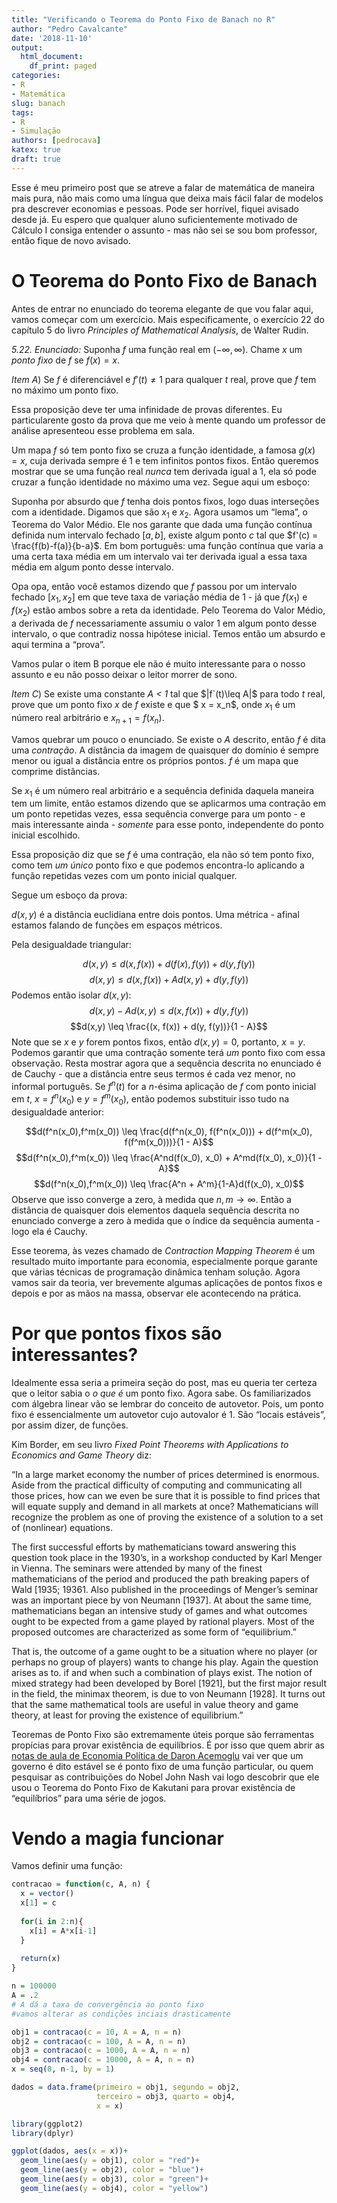 ```yaml
---
title: "Verificando o Teorema do Ponto Fixo de Banach no R"
author: "Pedro Cavalcante"
date: '2018-11-10'
output:
  html_document:
    df_print: paged
categories:
- R
- Matemática
slug: banach
tags:
- R
- Simulação
authors: [pedrocava]
katex: true
draft: true
---
```


Esse é meu primeiro post que se atreve a falar de matemática de maneira mais pura, não mais como uma língua que deixa mais fácil falar de modelos pra descrever economias e pessoas. Pode ser horrível, fiquei avisado desde já. Eu espero que qualquer aluno suficientemente motivado de Cálculo I consiga entender o assunto - mas não sei se sou bom professor, então fique de novo avisado. 


# O Teorema do Ponto Fixo de Banach

Antes de entrar no enunciado do teorema elegante de que vou falar aqui, vamos começar com um exercício. Mais especificamente, o exercício 22 do capítulo 5 do livro _Principles of Mathematical Analysis_, de Walter Rudin. 

_5.22. Enunciado:_ Suponha $f$ uma função real em $(-\infty, \infty)$. Chame $x$ um _ponto fixo_ de $f$ se $f(x)=x$. 

_Item A_) Se $f$ é diferenciável e $f'(t) \neq 1$ para qualquer $t$ real, prove que $f$ tem no máximo um ponto fixo. 

Essa proposição deve ter uma infinidade de provas diferentes. Eu particularente gosto da prova que me veio à mente quando um professor de análise apresenteou esse problema em sala. 

Um mapa $f$ só tem ponto fixo se cruza a função identidade, a famosa $g(x)=x$, cuja derivada sempre é $1$ e tem infinitos pontos fixos. Então queremos mostrar que se uma função real _nunca_ tem derivada igual a $1$, ela só pode cruzar a função identidade no máximo uma vez. Segue aqui um esboço:

Suponha por absurdo que $f$ tenha dois pontos fixos, logo duas interseções com a identidade. Digamos que são $x_1$ e $x_2$. Agora usamos um "lema", o Teorema do Valor Médio. Ele nos garante que dada uma função contínua definida num intervalo fechado $[a,b]$, existe algum ponto $c$ tal que $f'(c) = \frac{f(b)-f(a)}{b-a}$. Em bom português: uma função contínua que varia a uma certa taxa média em um intervalo vai ter derivada igual a essa taxa média em algum ponto desse intervalo.

Opa opa, então você estamos dizendo que $f$ passou por um intervalo fechado $[x_1, x_2]$ em que teve taxa de variação média de $1$ - já que $f(x_1)$ e $f(x_2)$ estão ambos sobre a reta da identidade. Pelo Teorema do Valor Médio, a derivada de $f$ necessariamente assumiu o valor $1$ em algum ponto desse intervalo, o que contradiz nossa hipótese inicial. Temos então um absurdo e aqui termina a "prova". 

Vamos pular o item B porque ele não é muito interessante para o nosso assunto e eu não posso deixar o leitor morrer de sono.

_Item C_) Se existe uma constante _A < 1_ tal que $|f`(t)\leq A|$ para todo $t$ real, prove que um ponto fixo $x$ de $f$ existe e que $ x = \lim x_n$, onde $x_1$ é um número real arbitrário e $x_{n+1} = f(x_n)$.

Vamos quebrar um pouco o enunciado. Se existe o $A$ descrito, então $f$ é dita uma _contração_. A distância da imagem de quaisquer do domínio é sempre menor ou igual a distância entre os próprios pontos. $f$ é um mapa que comprime distâncias. 

Se $x_1$ é um número real arbitrário e a sequência definida daquela maneira tem um limite, então estamos dizendo que se aplicarmos uma contração em um ponto repetidas vezes, essa sequência converge para um ponto - e mais interessante ainda - _somente_ para esse ponto, independente do ponto inicial escolhido. 

Essa proposição diz que se $f$ é uma contração, ela não só tem ponto fixo, como tem _um único_ ponto fixo e que podemos encontra-lo aplicando a função repetidas vezes com um ponto inicial qualquer.

Segue um esboço da prova:

$d(x,y)$ é a distância euclidiana entre dois pontos. Uma métrica - afinal estamos falando de funções em espaços métricos. 

Pela desigualdade triangular:

$$d(x,y) \leq d(x, f(x)) + d(f(x), f(y)) + d(y, f(y))$$
$$d(x,y) \leq d(x, f(x)) + Ad(x, y) + d(y, f(y))$$
Podemos então isolar $d(x,y)$:
$$d(x,y) - Ad(x, y) \leq d(x, f(x))  + d(y, f(y))$$
$$d(x,y) \leq \frac{(x, f(x))  + d(y, f(y))}{1 - A}$$
Note que se $x$ e $y$ forem pontos fixos, então $d(x,y) = 0$, portanto, $x=y$. Podemos garantir que uma contração somente terá _um_ ponto fixo com essa observação. Resta mostrar agora que a sequência descrita no enunciado é de Cauchy - que a distância entre seus termos é cada vez menor, no informal português. Se $f^n(t)$ for a $n$-ésima aplicação de $f$ com ponto inicial em $t$, $x = f^n(x_0)$ e $y = f^m(x_0)$, então podemos substituir isso tudo na desigualdade anterior:

$$d(f^n(x_0),f^m(x_0)) \leq \frac{d(f^n(x_0), f(f^n(x_0)))  + d(f^m(x_0), f(f^m(x_0)))}{1 - A}$$
$$d(f^n(x_0),f^m(x_0)) \leq \frac{A^nd(f(x_0), x_0)  + A^md(f(x_0), x_0)}{1 - A}$$
$$d(f^n(x_0),f^m(x_0)) \leq \frac{A^n + A^m}{1-A}d(f(x_0), x_0)$$
Observe que isso converge a zero, à medida que $n,m \to \infty$. Então a distância de quaisquer dois elementos daquela sequência descrita no enunciado converge a zero à medida que o índice da sequência aumenta - logo ela é Cauchy.

Esse teorema, às vezes chamado de _Contraction Mapping Theorem_ é um resultado muito importante para economia, especialmente porque garante que várias técnicas de programação dinâmica tenham solução. Agora vamos sair da teoria, ver brevemente algumas aplicações de pontos fixos e depois e por as mãos na massa, observar ele acontecendo na prática.

# Por que pontos fixos são interessantes?

Idealmente essa seria a primeira seção do post, mas eu queria ter certeza que o leitor sabia o _o que é_ um ponto fixo. Agora sabe. Os familiarizados com álgebra linear vão se lembrar do conceito de autovetor. Pois, um ponto fixo é essencialmente um autovetor cujo autovalor é $1$. São "locais estáveis", por assim dizer, de funções. 

Kim Border, em seu livro _Fixed Point Theorems with Applications to Economics and Game Theory_ diz:

"In a large market economy the number of prices determined is enormous. Aside from the practical difficulty of computing and communicating all those prices, how can we even be sure that it is possible to find prices that will equate supply and demand in all markets at once? Mathematicians will recognize the problem as one
of proving the existence of a solution to a set of (nonlinear) equations.

The first successful efforts by mathematicians toward answering this question took place in the 1930's, in a workshop conducted by Karl Menger in Vienna. The seminars were attended by many of the finest mathematicians of the period and produced the path breaking papers of Wald [1935; 19361. Also published in the proceedings of Menger's seminar was an important piece by von Neumann [1937]. At about the same time, mathematicians began an intensive study of games and what outcomes ought to be expected from a game played by rational players. Most of the proposed outcomes are characterized as some form of "equilibrium." 

That is, the outcome of a game ought to be a situation where no player (or perhaps no group of players) wants to change his play. Again the question arises as to. if and when such a combination of plays exist. The notion of mixed strategy had been developed by Borel [1921], but the first major result in the field, the minimax theorem, is due to von Neumann [1928]. It turns out that the same mathematical tools are useful in value theory and game theory, at least for proving the existence of equilibrium."

Teoremas de Ponto Fixo são extremamente úteis porque são ferramentas propícias para provar existência de equilíbrios. É por isso que quem abrir as [notas de aula de Economia Política de Daron Acemoglu](https://economics.mit.edu/files/8753) vai ver que um governo é dito estável se é ponto fixo de uma função particular, ou quem pesquisar as contribuições do Nobel John Nash vai logo descobrir que ele usou o Teorema do Ponto Fixo de Kakutani para provar existência de "equilíbrios" para uma série de jogos. 

# Vendo a magia funcionar

Vamos definir uma função:

```R
contracao = function(c, A, n) {
  x = vector()
  x[1] = c
  
  for(i in 2:n){
    x[i] = A*x[i-1]
  }
  
  return(x)
}

n = 100000
A = .2 
# A dá a taxa de convergência ao ponto fixo
#vamos alterar as condições inciais drasticamente

obj1 = contracao(c = 10, A = A, n = n) 
obj2 = contracao(c = 100, A = A, n = n)
obj3 = contracao(c = 1000, A = A, n = n)
obj4 = contracao(c = 10000, A = A, n = n)
x = seq(0, n-1, by = 1)

dados = data.frame(primeiro = obj1, segundo = obj2,
                   terceiro = obj3, quarto = obj4,
                   x = x)

library(ggplot2)
library(dplyr)

ggplot(dados, aes(x = x))+
  geom_line(aes(y = obj1), color = "red")+
  geom_line(aes(y = obj2), color = "blue")+
  geom_line(aes(y = obj3), color = "green")+
  geom_line(aes(y = obj4), color = "yellow")

```







